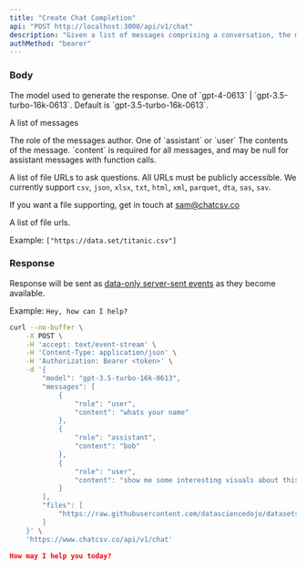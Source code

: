 ```yaml
---
title: "Create Chat Completion"
api: "POST http://localhost:3000/api/v1/chat"
description: "Given a list of messages comprising a conversation, the model will return a response."
authMethod: "bearer"
---
```


### Body

<ResponseField name="model" type="string">
  The model used to generate the response. One of `gpt-4-0613` |
  `gpt-3.5-turbo-16k-0613`. Default is `gpt-3.5-turbo-16k-0613`.
</ResponseField>

<ResponseField name="messages" type="array" required>

A list of messages

<Expandable  title="Messages object" defaultOpen>

<ResponseField name="role" type="string" required>
  The role of the messages author. One of `assistant` or `user`
</ResponseField>

<ResponseField name="content" type="string" required>
  The contents of the message. `content` is required for all messages, and may
  be null for assistant messages with function calls.
</ResponseField>

</Expandable>

</ResponseField>

<ResponseField name="files" type="array">

A list of file URLs to ask questions. All URLs must be publicly accessible. We currently support `csv`, `json`, `xlsx`, `txt`, `html`, `xml`, `parquet`, `dta`, `sas`, `sav`.

If you want a file supporting, get in touch at <a href="mailto:sam@chatcsv.co?subject=FileType">sam@chatcsv.co</a>

<Expandable title="Toggle object" defaultOpen>

<ResponseField>
  A list of file urls.

Example: `["https://data.set/titanic.csv"]`

</ResponseField>

</Expandable>

</ResponseField>

### Response

Response will be sent as [data-only server-sent events](https://developer.mozilla.org/en-US/docs/Web/API/Server-sent_events/Using_server-sent_events#event_stream_format) as they become available.

Example: `Hey, how can I help?`

<RequestExample>

```bash Example Request
curl --no-buffer \
    -X POST \
    -H 'accept: text/event-stream' \
    -H 'Content-Type: application/json' \
    -H 'Authorization: Bearer <token>' \
    -d '{
        "model": "gpt-3.5-turbo-16k-0613",
        "messages": [
            {
                "role": "user",
                "content": "whats your name"
            },
            {
                "role": "assistant",
                "content": "bob"
            },
            {
                "role": "user",
                "content": "show me some interesting visuals about this data. but start with what q i asked first"
            }
        ],
        "files": [
            "https://raw.githubusercontent.com/datasciencedojo/datasets/master/titanic.csv"
        ]
    }' \
    'https://www.chatcsv.co/api/v1/chat'
```

</RequestExample>

<ResponseExample>

```json Response
How may I help you today?
```

</ResponseExample>
